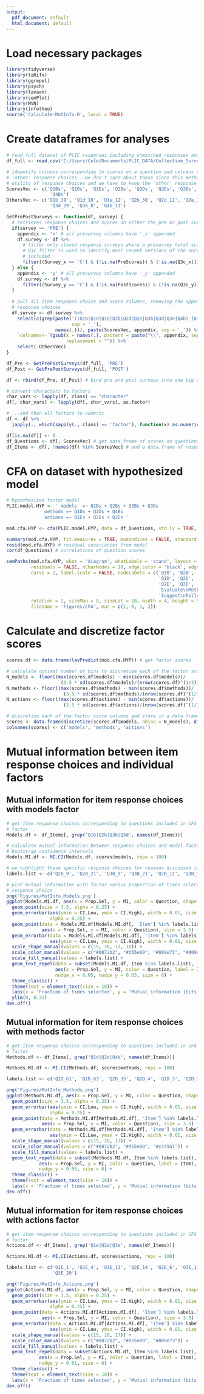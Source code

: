 ```yaml
---
output:
  pdf_document: default
  html_document: default
---
```

# Load necessary packages
```r
library(tidyverse)
library(taRifx)
library(ggrepel)
library(psych)
library(lavaan)
library(semPlot)
library(MVN)
library(infotheo)
source('Calculate-MutInfo.R', local = TRUE)
```

# Create dataframes for analyses
```r
# read full dataset of PLIC responses including unmatched responses and course info
df_full <- read.csv('C:/Users/Cole/Documents/PLIC_DATA/Collective_Surveys/Complete/Complete_Concat_CourseInfo.csv')

# ideentify columns corresponding to scores on a question and columns corresponding to 
# 'other' response choices...we don't care about those since this method evaluates 
# utility of response choices and we have to keep the 'other' response regardless
ScoresVec <- c('Q1Bs', 'Q1Ds', 'Q1Es', 'Q2Bs', 'Q2Ds', 'Q2Es', 'Q3Bs', 'Q3Ds', 'Q3Es', 
                'Q4Bs')
OthersVec <- c('Q1b_19', 'Q1d_10', 'Q1e_12', 'Q2b_38', 'Q2d_11', 'Q2e_11', 'Q3b_10', 
                'Q3d_29', 'Q3e_8', 'Q4b_11')

GetPrePostSurveys <- function(df, survey) {
  # retrieves response choices and scores on either the pre or post survey only
  if(survey == 'PRE') {
    appendix <- 'x' # all presurvey columns have '_x' appended
    df.survey <- df %>%
      # filter only closed response surveys where a presurvey total score exists...the
      # Q3c filter is used to identify most recent versions of the survey where Q3c was 
      # included
      filter((Survey_x == 'C') & (!is.na(PreScores)) & (!is.na(Q3c_x))) 
  } else {
    appendix <- 'y' # all presurvey columns have '_y' appended
    df.survey <- df %>%
      filter((Survey_y == 'C') & (!is.na(PostScores)) & (!is.na(Q3c_y)))
  }
  
  # pull all item response choice and score columns, removing the appendix and 'other' 
  # response choices
  df.survey <- df.survey %>%
    select(c(grep(paste('((Q1b|Q1d|Q1e|Q2b|Q2d|Q2e|Q3b|Q3d|Q3e|Q4b)_[0-9]*)', appendix, 
                        sep = '_'),
                  names(.))), paste(ScoresVec, appendix, sep = '_')) %>%
    `colnames<-`(gsub(x = names(.), pattern = paste("\\", appendix, sep = '_'), 
                      replacement = "")) %>%
    select(-OthersVec)
}

df_Pre <- GetPrePostSurveys(df_full, 'PRE')
df_Post <- GetPrePostSurveys(df_full, 'POST')

df <- rbind(df_Pre, df_Post) # bind pre and post surveys into one big dataframe

# convert characters to factors
char_vars <- lapply(df, class) == "character"
df[, char_vars] <- lapply(df[, char_vars], as.factor)

# ...and then all factors to numeric
df <- df %>%
  japply(., which(sapply(., class) == 'factor'), function(x) as.numeric(levels(x))[x])

df[is.na(df)] <- 0
df_Questions <- df[, ScoresVec] # get data.frame of scores on questions
df_Items <- df[, !names(df) %in% ScoresVec] # and a data.frame of response choices
```

# CFA on dataset with hypothesized model
```r
# hypothesized factor model
PLIC.model.HYP <- ' models  =~ Q1Bs + Q2Bs + Q3Bs + Q3Ds
              methods =~ Q1Ds + Q2Ds + Q4Bs
              actions =~ Q1Es + Q2Es + Q3Es '

mod.cfa.HYP <- cfa(PLIC.model.HYP, data = df_Questions, std.lv = TRUE, estimator = 'ML')

summary(mod.cfa.HYP, fit.measures = TRUE, modindices = FALSE, standardized = TRUE)
resid(mod.cfa.HYP) # residual covariances from model
cor(df_Questions) # correlations of question scores

semPaths(mod.cfa.HYP, what = 'diagram', whatLabels = 'stand', layout = 'tree2', 
         residuals = FALSE, nCharNodes = 10, edge.color = 'black', edge.label.cex = 2, 
         curve = 2, label.scale = FALSE, nodeLabels = c('Q1B', 'Q2B', 'Q3B', 'Q3D', 
                                                        'Q1D', 'Q2D', 'Q4B', 'Q1E', 
                                                        'Q2E', 'Q3E', 'Evaluate\nModels', 
                                                        'Evaluate\nMethods', 
                                                        'Suggest\nFollow-ups'), 
         rotation = 2, sizeMan = 8, sizeLat = 18, width = 4, height = 5, filetype = 'png',
         filename = 'Figures/CFA', mar = c(1, 6, 1, 2))
```

# Calculate and discretize factor scores
```r
scores.df <- data.frame(lavPredict(mod.cfa.HYP)) # get factor scores

# calculate optimal number of bins to discretize each of the factor scores
N_models <- floor((max(scores.df$models) - min(scores.df$models))/
                    (3.5 * sd(scores.df$models)/(nrow(scores.df)^(1/3))))
N_methods <- floor((max(scores.df$methods) - min(scores.df$methods))/
                     (3.5 * sd(scores.df$methods)/(nrow(scores.df)^(1/3))))
N_actions <- floor((max(scores.df$actions) - min(scores.df$actions))/
                     (3.5 * sd(scores.df$actions)/(nrow(scores.df)^(1/3))))

# discretize each of the factor score columns and store in a data.frame scores
scores <- data.frame(discretize(scores.df$models, nbins = N_models), discretize(scores.df$methods, nbins = N_methods), discretize(scores.df$actions, nbins = N_actions))
colnames(scores) <- c('models', 'methods', 'actions')
```

# Mutual information between item response choices and individual factors

## Mutual information for item response choices with models factor
```r
# get item response choices corresponding to questions included in CFA for the models 
# factor
Models.df <- df_Items[, grep('Q1b|Q2b|Q3b|Q3d', names(df_Items))]

# calculate mutual information between response choices and model factor scores with 
# bootstrap confidence intervals
Models.MI.df <- MI.CI(Models.df, scores$models, reps = 100)

# we highlight these specific response choices for reasons discussed in text
labels.list <- c('Q2B_9', 'Q2B_21', 'Q3B_9', 'Q3B_21', 'Q2B_11', 'Q3B_11', 'Q2B_8', 'Q3B_23')

# plot mutual information with factor versus proportion of times selected for each 
# response choice
png('Figures/MutInfo_Models.png')
ggplot(Models.MI.df, aes(x = Prop.Sel, y = MI, color = Question, shape = Question)) +
  geom_point(size = 3.5, alpha = 0.25) +
  geom_errorbar(aes(ymin = CI.Low, ymax = CI.High), width = 0.01, size = 1, 
                alpha = 0.25) +
  geom_point(data = Models.MI.df[Models.MI.df[, 'Item'] %in% labels.list,], 
             aes(x = Prop.Sel, y = MI, color = Question), size = 3.5) +
  geom_errorbar(data = Models.MI.df[Models.MI.df[, 'Item'] %in% labels.list,], 
                aes(ymin = CI.Low, ymax = CI.High), width = 0.01, size = 0.8, alpha = 1) +
  scale_shape_manual(values = c(15, 16, 17, 18)) +
  scale_color_manual(values = c("#0072b2", "#d55e00", "#009e73", "#009e73")) +
  scale_fill_manual(values = labels.list) +
  geom_text_repel(data = subset(Models.MI.df, Item %in% labels.list),
                  aes(x = Prop.Sel, y = MI, color = Question, label = Item), 
                  nudge_x = 0.05, nudge_y = 0.03, size = 6) +
  theme_classic() +
  theme(text = element_text(size = 18)) +
  labs(x = 'Fraction of times selected', y = 'Mutual information (bits)') +
  ylim(0, 0.31)
dev.off()
```

## Mutual information for item response choices with methods factor
```r
# get item response choices corresponding to questions included in CFA for the methods 
# factor
Methods.df <- df_Items[, grep('Q1d|Q2d|Q4b', names(df_Items))]

Methods.MI.df <- MI.CI(Methods.df, scores$methods, reps = 100)

labels.list <- c('Q1D_61', 'Q1D_63', 'Q2D_35', 'Q2D_4', 'Q1D_3', 'Q2D_33', 'Q4B_4')

png('Figures/MutInfo_Methods.png')
ggplot(Methods.MI.df, aes(x = Prop.Sel, y = MI, color = Question, shape = Question)) +
  geom_point(size = 3.5, alpha = 0.25) +
  geom_errorbar(aes(ymin = CI.Low, ymax = CI.High), width = 0.01, size = 1, 
                alpha = 0.25) +
  geom_point(data = Methods.MI.df[Methods.MI.df[, 'Item'] %in% labels.list,], 
             aes(x = Prop.Sel, y = MI, color = Question), size = 3.5) +
  geom_errorbar(data = Methods.MI.df[Methods.MI.df[, 'Item'] %in% labels.list,], 
                aes(ymin = CI.Low, ymax = CI.High), width = 0.01, size = 0.8, alpha = 1) +
  scale_shape_manual(values = c(15, 16, 17)) +
  scale_color_manual(values = c("#0072b2", "#d55e00", "#cc79a7")) +
  scale_fill_manual(values = labels.list) +
  geom_text_repel(data = subset(Methods.MI.df, Item %in% labels.list),
            aes(x = Prop.Sel, y = MI, color = Question, label = Item), nudge_x = 0.02, 
            nudge_y = 0.06, size = 6) +
  theme_classic() +
  theme(text = element_text(size = 18)) +
  labs(x = 'Fraction of times selected', y = 'Mutual information (bits)')
dev.off()
```

## Mutual information for item response choices with actions factor
```r
# get item response choices corresponding to questions included in CFA for the actions 
# factor
Actions.df <- df_Items[, grep('Q1e|Q2e|Q3e', names(df_Items))]

Actions.MI.df <- MI.CI(Actions.df, scores$actions, reps = 100)

labels.list <- c('Q1E_1', 'Q1E_4', 'Q1E_13', 'Q2E_14', 'Q2E_6', 'Q3E_11', 'Q3E_13', 
                 'Q3E_20')

png('Figures/MutInfo_Actions.png')
ggplot(Actions.MI.df, aes(x = Prop.Sel, y = MI, color = Question, shape = Question)) +
  geom_point(size = 3.5, alpha = 0.25) +
  geom_errorbar(aes(ymin = CI.Low, ymax = CI.High), width = 0.01, size = 1, 
                alpha = 0.25) +
  geom_point(data = Actions.MI.df[Actions.MI.df[, 'Item'] %in% labels.list,], 
             aes(x = Prop.Sel, y = MI, color = Question), size = 3.5) +
  geom_errorbar(data = Actions.MI.df[Actions.MI.df[, 'Item'] %in% labels.list,], 
                aes(ymin = CI.Low, ymax = CI.High), width = 0.01, size = 0.8, alpha = 1) +
  scale_shape_manual(values = c(15, 16, 17)) +
  scale_color_manual(values = c("#0072b2", "#d55e00", "#009e73")) +
  scale_fill_manual(values = labels.list) +
  geom_text_repel(data = subset(Actions.MI.df, Item %in% labels.list),
            aes(x = Prop.Sel, y = MI, color = Question, label = Item), nudge_x = 0.04, 
            nudge_y = 0.01, size = 6) +
  theme_classic() +
  theme(text = element_text(size = 18)) +
  labs(x = 'Fraction of times selected', y = 'Mutual information (bits)')
dev.off()
```
